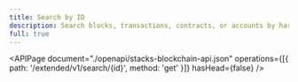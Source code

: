 ```yaml
---
title: Search by ID
description: Search blocks, transactions, contracts, or accounts by hash/ID.
full: true
---
```


<APIPage
  document="./openapi/stacks-blockchain-api.json"
  operations={[{ path: '/extended/v1/search/{id}', method: 'get' }]}
  hasHead={false}
/>
